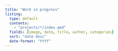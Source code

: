 ```yaml
---
title: "Work in progress"
listing: 
  type: default
  contents: 
    - "projects/*/index.qmd"
  fields: [image, date, title, author, categories]  
  sort: "date desc"
  date-format: "YYYY"
---
```



